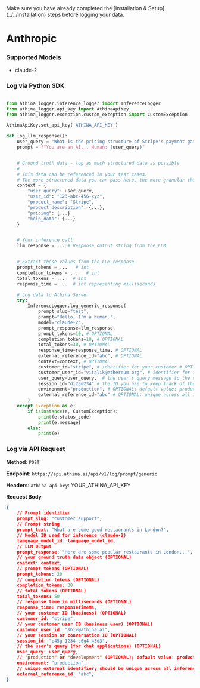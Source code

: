 
<Callout emoji="!!">
  Make sure you have already completed the [Installation &
  Setup](../../installation) steps before logging your data.
</Callout>

# Anthropic

### Supported Models

- claude-2

### Log via Python SDK

```python

from athina_logger.inference_logger import InferenceLogger
from athina_logger.api_key import AthinaApiKey
from athina_logger.exception.custom_exception import CustomException

AthinaApiKey.set_api_key('ATHINA_API_KEY')

def log_llm_response():
    user_query = "What is the pricing structure of Stripe's payment gateway?"
    prompt = f"You are an AI... Human: {user_query}"


    # Ground truth data - log as much structured data as possible
    #
    # This data can be referenced in your test cases.
    # The more structured data you can pass here, the more granular the tests we can write.
    context = {
        "user_query": user_query,
        "user_id": "123-abc-456-xyz",
        "product_name": "Stripe",
        "product_description": {...},
        "pricing": {...}
        "help_data": {...}
    }


    # Your inference call
    llm_response = ... # Response output string from the LLM


    # Extract these values from the LLM response
    prompt_tokens = ...   # int
    completion_tokens = ...   # int
    total_tokens = ...   # int
    response_time = ...  # int representing milliseconds

    # Log data to Athina Server
    try:
        InferenceLogger.log_generic_response(
            prompt_slug="test",
            prompt="Hello, I'm a human.",
            model="claude-2",
            prompt_response=llm_response,
            prompt_tokens=10, # OPTIONAL
            completion_tokens=10, # OPTIONAL
            total_tokens=30, # OPTIONAL
            response_time=response_time, # OPTIONAL
            external_reference_id="abc", # OPTIONAL
            context=context, # OPTIONAL
            customer_id="stripe", # identifier for your customer # OPTIONAL
            customer_user_id="vitalik@ethereum.org", # identifier for the user interacting with the chatbot # OPTIONAL
            user_query=user_query,	# the user's query message to the chatbot # OPTIONAL
            session_id="di23m234" # the ID you use to keep track of the conversation / session # OPTIONAL
            environment="production", # OPTIONAL; default value: production
            external_reference_id="abc" # OPTIONAL; unique across all inference calls
        )
    except Exception as e:
        if isinstance(e, CustomException):
            print(e.status_code)
            print(e.message)
        else:
            print(e)
```

### Log via API Request

**Method**: `POST`

**Endpoint**: `https://api.athina.ai/api/v1/log/prompt/generic`

**Headers**: `athina-api-key`: YOUR_ATHINA_API_KEY

**Request Body**

```json
{
    // Prompt identifier
    prompt_slug: "customer_support",
    // Prompt string
    prompt_text: "What are some good restaurants in London?",
    // Model ID used for inference (claude-2)
    language_model_id: language_model_id,
    // LLM Output
    prompt_response: "Here are some popular restaurants in London...",
    // your ground truth data object (OPTIONAL)
    context: context,
    // prompt tokens (OPTIONAL)
    prompt_tokens: 20
    // completion tokens (OPTIONAL)
    completion_tokens: 30
    // total tokens (OPTIONAL)
    total_tokens: 50
    // response time in milliseconds (OPTIONAL)
    response_time: responseTimeMs,
    // your customer ID (business) (OPTIONAL)
    customer_id: "stripe",
    // your customer user ID (business user) (OPTIONAL)
    customer_user_id: "shiv@athina.ai",
    // your session or conversation ID (OPTIONAL)
    session_id: "c45g-1234-s6g4-43d3",
    // the user's query (for chat applications) (OPTIONAL)
    user_query: user_query,
    // "production" or "development" (OPTIONAL); default value: production
    environment: "production",
    // unique external identifier; should be unique across all inference calls
	external_reference_id: "abc",
}
```
